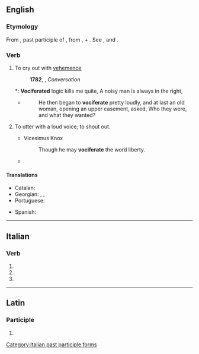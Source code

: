 ==English==

===Etymology===
From {{der|en|la|vociferatus}}, past participle of {{m|la|vociferari|t=to vociferate}}, from {{m|la|vox}}, {{m|la|vocis|t=voice}} + {{m|la|ferre|t=to bear}}. See {{m|en|voice}}, and {{m|en|bear|t=to carry}}.

===Verb===
{{en-verb|vociferat}}

# {{lb|en|intransitive}} To cry out with [[vehemence]]
#: {{syn|en|exclaim|bawl|clamor}}
#: '''1782''', {{w|William Cowper}}, ''Conversation''
#*: '''Vociferated''' logic kills me quite, A noisy man is always in the right,
#* {{RQ:Fielding Tom Jones}}
#*: He then began to '''vociferate''' pretty loudly, and at last an old woman, opening an upper casement, asked, Who they were, and what they wanted?
# {{lb|en|transitive}} To utter with a loud voice; to shout out.
#* Vicesimus Knox
#*: Though he may '''vociferate''' the word liberty.
#* {{RQ:Wodehouse Offing|chapter=XVIII|passage=At the end of this period she found speech. “Of all the damn silly fatheaded things!” she '''vociferated''', if that's the word. [...] something had occurred to wake the fiend that slept in him. “Dahlia!” he ... yes better make it '''vociferated''' once more, I'm pretty sure it's the word I want.}}

====Translations====
{{trans-top|to cry out with vehemence}}
* Catalan: {{t+|ca|vociferar}}
* Georgian: {{t|ka|ღრიალი}}, {{t|ka|ბღავილი}}, {{t|ka|ყვირილი}}
* Portuguese: {{t+|pt|vociferar}}
{{trans-mid}}
* Spanish: {{t+|es|vociferar}}
{{trans-bottom}}

----

==Italian==

===Verb===
{{head|it|verb form}}

# {{inflection of|vociferare||2|p|pres|indc|lang=it}}
# {{inflection of|vociferare||2|p|impr|lang=it}}
# {{feminine plural of|vociferato|lang=it}}

[[Category:Italian past participle forms]]

----

==Latin==

===Participle===
{{la-part-form|vōciferāte}}

# {{inflection of|vōciferātus||voc|m|s|lang=la}}